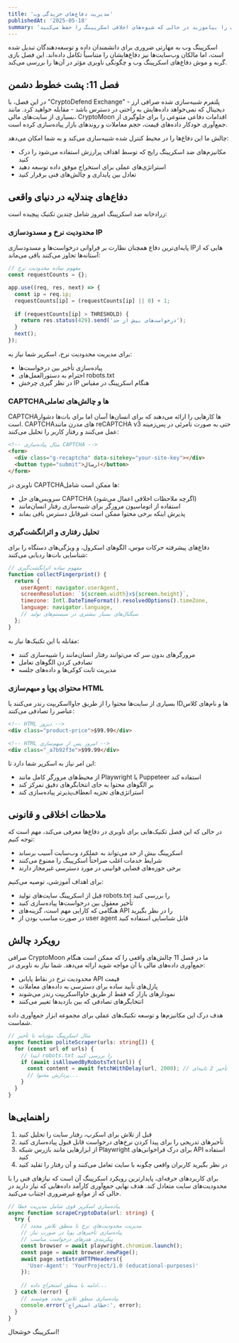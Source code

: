 ```yaml
---
title: 'مدیریت دفاع‌های خزیدگی وب'
publishedAt: '2025-05-18'
summary: 'چگونگی ناوبری در دنیای پیچیده دفاع‌های ضد اسکرپینگ را بیاموزید در حالی که شیوه‌های اخلاقی اسکرپینگ را حفظ می‌کنید'
---
```


اسکرپینگ وب به مهارتی ضروری برای دانشمندان داده و توسعه‌دهندگان تبدیل شده است، اما مالکان وب‌سایت‌ها نیز دفاع‌هایشان را متناسباً تکامل داده‌اند. این فصل بازی گربه و موش دفاع‌های اسکرپینگ وب و چگونگی ناوبری مؤثر در آن‌ها را بررسی می‌کند.

## فصل 11: پشت خطوط دشمن

در این فصل، با "CryptoDefend Exchange" - پلتفرم شبیه‌سازی شده صرافی ارز دیجیتال که نمی‌خواهد داده‌هایش به راحتی در دسترس باشد - مقابله خواهید کرد. مانند بسیاری از سایت‌های مالی، CryptoMoon اقدامات دفاعی متنوعی را برای جلوگیری از جمع‌آوری خودکار داده‌های قیمت، حجم معاملات و روندهای بازار پیاده‌سازی کرده است.

چالش ما این دفاع‌ها را در محیط کنترل شده شبیه‌سازی می‌کند و به شما امکان می‌دهد:

- مکانیزم‌های ضد اسکرپینگ رایج که توسط اهداف پرارزش استفاده می‌شود را درک کنید
- استراتژی‌های عملی برای استخراج موفق داده توسعه دهید
- تعادل بین پایداری و چالش‌های فنی برقرار کنید

## دفاع‌های چندلایه در دنیای واقعی

زرادخانه ضد اسکرپینگ امروز شامل چندین تکنیک پیچیده است:

### محدودیت نرخ و مسدودسازی IP

پایه‌ای‌ترین دفاع همچنان نظارت بر فراوانی درخواست‌ها و مسدودسازی IPهایی که از آستانه‌ها تجاوز می‌کنند باقی می‌ماند:

```javascript
// مفهوم ساده محدودیت نرخ
const requestCounts = {};

app.use((req, res, next) => {
  const ip = req.ip;
  requestCounts[ip] = (requestCounts[ip] || 0) + 1;
  
  if (requestCounts[ip] > THRESHOLD) {
    return res.status(429).send('درخواست‌های بیش از حد');
  }
  next();
});
```

برای مدیریت محدودیت نرخ، اسکرپر شما نیاز به:

- پیاده‌سازی تأخیر بین درخواست‌ها
- احترام به دستورالعمل‌های robots.txt
- در نظر گیری چرخش IP هنگام اسکرپینگ در مقیاس

### CAPTCHAها و چالش‌های تعاملی

CAPTCHAها کارهایی را ارائه می‌دهند که برای انسان‌ها آسان اما برای بات‌ها دشوار است. CAPTCHAهای مدرن مانند reCAPTCHA v3 حتی به صورت نامرئی در پس‌زمینه عمل می‌کنند و رفتار کاربر را تحلیل می‌کنند:

```html
<!-- مثال پیاده‌سازی CAPTCHA -->
<form>
  <div class="g-recaptcha" data-sitekey="your-site-key"></div>
  <button type="submit">ارسال</button>
</form>
```

ناوبری در CAPTCHAها ممکن است شامل:

- سرویس‌های حل CAPTCHA (اگرچه ملاحظات اخلاقی اعمال می‌شود)
- استفاده از اتوماسیون مرورگر برای شبیه‌سازی رفتار انسان‌مانند
- پذیرش اینکه برخی محتوا ممکن است غیرقابل دسترس باقی بماند

### تحلیل رفتاری و اثرانگشت‌گیری

دفاع‌های پیشرفته حرکات موس، الگوهای اسکرول، و ویژگی‌های دستگاه را برای شناسایی بات‌ها ردیابی می‌کنند:

```javascript
// مفهوم ساده اثرانگشت‌گیری
function collectFingerprint() {
  return {
    userAgent: navigator.userAgent,
    screenResolution: `${screen.width}x${screen.height}`,
    timezone: Intl.DateTimeFormat().resolvedOptions().timeZone,
    language: navigator.language,
    // سیگنال‌های بسیار بیشتری در سیستم‌های تولید
  };
}
```

مقابله با این تکنیک‌ها نیاز به:

- مرورگرهای بدون سر که می‌توانند رفتار انسان‌مانند را شبیه‌سازی کنند
- تصادفی کردن الگوهای تعامل
- مدیریت ثابت کوکی‌ها و داده‌های جلسه

### محتوای پویا و مبهم‌سازی HTML

بسیاری از سایت‌ها محتوا را از طریق جاوااسکریپت رندر می‌کنند یا IDها و نام‌های کلاس عناصر را تصادفی می‌کنند:

```html
<!-- HTML دیروز -->
<div class="product-price">$99.99</div>

<!-- HTML امروز پس از مبهم‌سازی -->
<div class="_a7b92f3e">$99.99</div>
```

این امر نیاز به اسکرپر شما دارد تا:

- از محیط‌های مرورگر کامل مانند Playwright یا Puppeteer استفاده کند
- بر الگوهای محتوا به جای انتخابگرهای دقیق تمرکز کند
- استراتژی‌های تجزیه انعطاف‌پذیرتر پیاده‌سازی کند

## ملاحظات اخلاقی و قانونی

در حالی که این فصل تکنیک‌هایی برای ناوبری در دفاع‌ها معرفی می‌کند، مهم است که توجه کنیم:

- اسکرپینگ بیش از حد می‌تواند به عملکرد وب‌سایت آسیب برساند
- شرایط خدمات اغلب صراحتاً اسکرپینگ را ممنوع می‌کنند
- برخی حوزه‌های قضایی قوانینی در مورد دسترسی غیرمجاز دارند

برای اهداف آموزشی، توصیه می‌کنیم:

- قبل از اسکرپینگ سایت‌های تولید robots.txt را بررسی کنید
- تأخیر معقول بین درخواست‌ها پیاده‌سازی کنید
- هنگامی که کارایی مهم است، گزینه‌های API را در نظر بگیرید
- در صورت مناسب بودن از user agent قابل شناسایی استفاده کنید

## رویکرد چالش

صرافی CryptoMoon ما در فصل 11 چالش‌های واقعی را که ممکن است هنگام جمع‌آوری داده‌های مالی با آن مواجه شوید ارائه می‌دهد. شما نیاز به ناوبری در:

- محدودیت نرخ در نقاط پایانی API قیمت
- پازل‌های تأیید ساده برای دسترسی به داده‌های معاملات
- نمودارهای بازار که فقط از طریق جاوااسکریپت رندر می‌شوند
- انتخابگرهای تصادفی که بین بازدیدها تغییر می‌کنند

هدف درک این مکانیزم‌ها و توسعه تکنیک‌های عملی برای مجموعه ابزار جمع‌آوری داده شماست.

```typescript
// مثال اسکرپینگ مؤدبانه با تأخیر
async function politeScraper(urls: string[]) {
  for (const url of urls) {
    // ابتدا robots.txt را بررسی کنید
    if (await isAllowedByRobotsTxt(url)) {
      const content = await fetchWithDelay(url, 2000); // تأخیر 2 ثانیه‌ای
      // پردازش محتوا...
    }
  }
}
```

## راهنمایی‌ها

1. قبل از تلاش برای اسکرپ، رفتار سایت را تحلیل کنید
2. تأخیرهای تدریجی را برای پیدا کردن نرخ‌های درخواست قابل قبول پیاده‌سازی کنید
3. از ابزارهایی مانند بازرس شبکه Playwright برای درک فراخوانی‌های API استفاده کنید
4. در نظر بگیرید کاربران واقعی چگونه با سایت تعامل می‌کنند و آن رفتار را تقلید کنید

برای کاربردهای حرفه‌ای، پایدارترین رویکرد اسکرپینگ آن است که نیازهای فنی را با محدودیت‌های سایت متعادل کند. هدف نهایی جمع‌آوری کارآمد داده‌هایی که نیاز دارید در حالی که از موانع غیرضروری اجتناب می‌کنید.

```typescript
// پیاده‌سازی اسکرپر قوی شامل مدیریت خطا
async function scrapeCryptoData(url: string) {
  try {
    // مدیریت محدودیت‌های نرخ با منطق تلاش مجدد
    // پیاده‌سازی تأخیرهای پویا در صورت نیاز
    // پیکربندی هدرهای درخواست مناسب
    const browser = await playwright.chromium.launch();
    const page = await browser.newPage();
    await page.setExtraHTTPHeaders({
      'User-Agent': 'YourProject/1.0 (educational-purposes)'
    });
    
    // ادامه با منطق استخراج داده...
  } catch (error) {
    // پیاده‌سازی منطق تلاش مجدد هوشمند
    console.error('خطای استخراج:', error);
  }
}
```

اسکرپینگ خوشحال!